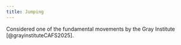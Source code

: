 ```yaml
---
title: Jumping
---
```


Considered one of the fundamental movements by the Gray Institute [@grayinstituteCAFS2025].